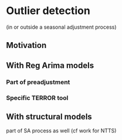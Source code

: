 # Outlier detection

(in or outside a seasonal adjustment process)

## Motivation

## With Reg Arima models

### Part of preadjustment

### Specific TERROR tool

## With structural models
part of SA process as well 
(cf work for NTTS)
